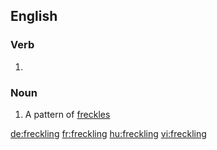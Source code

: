 ==English==

===Verb===
{{head|en}}

# {{present participle of|freckle}}

===Noun===
{{en-noun}}
# A pattern of [[freckles]]

[[de:freckling]]
[[fr:freckling]]
[[hu:freckling]]
[[vi:freckling]]